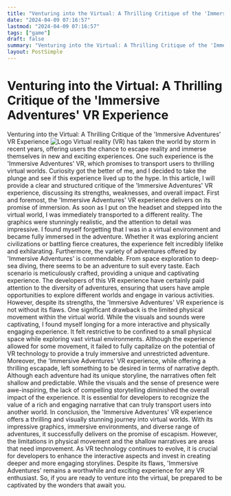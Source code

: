 ```yaml
---
title: "Venturing into the Virtual: A Thrilling Critique of the 'Immersive Adventures' VR Experience"
date: "2024-04-09 07:16:57"
lastmod: "2024-04-09 07:16:57"
tags: ["game"]
draft: false
summary: "Venturing into the Virtual: A Thrilling Critique of the 'Immersive Adventures' VR Experience"
layout: PostSimple
---
```

# Venturing into the Virtual: A Thrilling Critique of the 'Immersive Adventures' VR Experience
Venturing into the Virtual: A Thrilling Critique of the 'Immersive Adventures' VR Experience
<img alt="Logo" class="lazyImg" data-src="https://cdn.seniorsselection.com/src_image/2d51ccf49c0838cfa097fc7ad3206507.webp" src="/statics/image/loading.webp"/>
Virtual reality (VR) has taken the world by storm in recent years, offering users the chance to escape reality and immerse themselves in new and exciting experiences. One such experience is the 'Immersive Adventures' VR, which promises to transport users to thrilling virtual worlds. Curiosity got the better of me, and I decided to take the plunge and see if this experience lived up to the hype. In this article, I will provide a clear and structured critique of the 'Immersive Adventures' VR experience, discussing its strengths, weaknesses, and overall impact.
First and foremost, the 'Immersive Adventures' VR experience delivers on its promise of immersion. As soon as I put on the headset and stepped into the virtual world, I was immediately transported to a different reality. The graphics were stunningly realistic, and the attention to detail was impressive. I found myself forgetting that I was in a virtual environment and became fully immersed in the adventure. Whether it was exploring ancient civilizations or battling fierce creatures, the experience felt incredibly lifelike and exhilarating.
Furthermore, the variety of adventures offered by 'Immersive Adventures' is commendable. From space exploration to deep-sea diving, there seems to be an adventure to suit every taste. Each scenario is meticulously crafted, providing a unique and captivating experience. The developers of this VR experience have certainly paid attention to the diversity of adventures, ensuring that users have ample opportunities to explore different worlds and engage in various activities.
However, despite its strengths, the 'Immersive Adventures' VR experience is not without its flaws. One significant drawback is the limited physical movement within the virtual world. While the visuals and sounds were captivating, I found myself longing for a more interactive and physically engaging experience. It felt restrictive to be confined to a small physical space while exploring vast virtual environments. Although the experience allowed for some movement, it failed to fully capitalize on the potential of VR technology to provide a truly immersive and unrestricted adventure.
Moreover, the 'Immersive Adventures' VR experience, while offering a thrilling escapade, left something to be desired in terms of narrative depth. Although each adventure had its unique storyline, the narratives often felt shallow and predictable. While the visuals and the sense of presence were awe-inspiring, the lack of compelling storytelling diminished the overall impact of the experience. It is essential for developers to recognize the value of a rich and engaging narrative that can truly transport users into another world.
In conclusion, the 'Immersive Adventures' VR experience offers a thrilling and visually stunning journey into virtual worlds. With its impressive graphics, immersive environments, and diverse range of adventures, it successfully delivers on the promise of escapism. However, the limitations in physical movement and the shallow narratives are areas that need improvement. As VR technology continues to evolve, it is crucial for developers to enhance the interactive aspects and invest in creating deeper and more engaging storylines. Despite its flaws, 'Immersive Adventures' remains a worthwhile and exciting experience for any VR enthusiast. So, if you are ready to venture into the virtual, be prepared to be captivated by the wonders that await you.
        